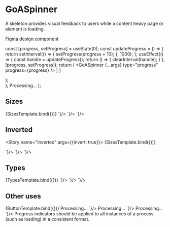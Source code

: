 
<Meta title="Components/Spinner" component={GoASpinner} />

# GoASpinner

A skeleton provides visual feedback to users while a content heavy page or element is loading.

[Figma design component](https://www.figma.com/file/3pb2IK8s2QUqWieH79KdN7/Components---DIO-DS?node-id=3799%3A118526)

  const [progress, setProgress] = useState(0);
  const updateProgress = () => {
    return setInterval(() => {
      setProgress(progress + 10);
    }, 1000);
  };
  useEffect(() => {
    const handle = updateProgress();
    return () => {
      clearInterval(handle);
    }
  }, [progress, setProgress]);
  return (
    <GoASpinner {...args} type="progress" progress={progress} />
  )
}

  <div style={{backgroundColor: args.invert ? 'var(--goa-color-primary)' : '', padding: '2rem', display: 'flex', justifyContent: 'center', gap: '1rem', alignItems: 'center'}}>
    <GoASpinner {...args} size="small" />
    <GoASpinner {...args} size="medium" />
    <GoASpinner {...args} size="large" />
    <GoASpinner {...args} size="xlarge" />
  </div>
);

  <div style={{padding: '2rem', display: 'flex', justifyContent: 'center', gap: '1rem', alignItems: 'center'}}>
    <ProgressSpinner size="large" />
    <GoASpinner size="large" type="infinite" />
  </div>
);

  <GoAButton>
    Processing... <GoASpinner size="small" invert />
  </GoAButton>
);

## Sizes

<Story name="Sizes">
  {SizesTemplate.bind({})}
</Story>

<Tabs>
  <Tab label="Web Component">
    <CodeSnippet lang="html" code={`
      <goa-spinner type="progress" size="small" />
      <goa-spinner type="progress" size="medium" />
      <goa-spinner type="progress" size="large" />
      <goa-spinner type="progress" size="xlarge" />
    `}/>
  </Tab>
  <Tab label="Angular">
    <CodeSnippet lang="html" code={`
      <goa-spinner type="progress" size="small" />
      <goa-spinner type="progress" size="medium" />
      <goa-spinner type="progress" size="large" />
      <goa-spinner type="progress" size="xlarge" />
    `}/>
  </Tab>
  <Tab label="React">
    <CodeSnippet lang="jsx" code={`
      <GoASpinner type="progress" size="small" />
      <GoASpinner type="progress" size="medium" />
      <GoASpinner type="progress" size="large" />
      <GoASpinner type="progress" size="xlarge" />
    `}/>
  </Tab>
</Tabs>

## Inverted

<Story name="Inverted" args={{invert: true}}>
  {SizesTemplate.bind({})}
</Story>

<Tabs>
  <Tab label="Web Component">
    <CodeSnippet lang="html" code={`
      <goa-spinner type="progress" size="small" invert />
      <goa-spinner type="progress" size="medium" invert />
      <goa-spinner type="progress" size="large" invert />
      <goa-spinner type="progress" size="xlarge" invert />
    `}/>
  </Tab>
  <Tab label="Angular">
    <CodeSnippet lang="html" code={`
      <goa-spinner type="progress" size="small" invert />
      <goa-spinner type="progress" size="medium" invert />
      <goa-spinner type="progress" size="large" invert />
      <goa-spinner type="progress" size="xlarge" invert />
    `}/>
  </Tab>
  <Tab label="React">
    <CodeSnippet lang="jsx" code={`
      <GoASpinner type="progress" size="small" invert={true} />
      <GoASpinner type="progress" size="medium" invert={true} />
      <GoASpinner type="progress" size="large" invert={true} />
      <GoASpinner type="progress" size="xlarge" invert={true} />
    `}/>
  </Tab>
</Tabs>

## Types

<Story name="Types">
  {TypesTemplate.bind({})}
</Story>

<Tabs>
  <Tab label="Web Component">
    <CodeSnippet lang="html" code={`
      <goa-spinner id="progress" type="progress" size="large" />
      <goa-spinner type="infinite" size="large" />
    `}/>
    <CodeSnippet lang="js" code={`
      const p = document.querySelector('#progress');
      p.setAttribute('progress', someValue);
    `}/>
  </Tab>
  <Tab label="Angular">
    <CodeSnippet lang="html" code={`
      <goa-spinner type="progress" size="large" [progress]="progress" />
      <goa-spinner type="infinite" size="large" />
    `}/>
  </Tab>
  <Tab label="React">
    <CodeSnippet lang="jsx" code={`
      <GoASpinner type="progress" size="large" progress={progress} />
      <GoASpinner type="infinite" size="large" />
    `}/>
  </Tab>
</Tabs>

## Other uses

<Story name="Button">
  {ButtonTemplate.bind({})}
</Story>

<Tabs>
  <Tab label="Web Component">
    <CodeSnippet lang="html" code={`
      <goa-button>
        Processing... <goa-spinner size="small" invert />
      </goa-button>
    `}/>
  </Tab>
  <Tab label="Angular">
    <CodeSnippet lang="html" code={`
      <goa-button>
        Processing... <goa-spinner size="small" invert />
      </goa-button>
    `}/>
  </Tab>
  <Tab label="React">
    <CodeSnippet lang="jsx" code={`
      <GoAButton>
        Processing... <GoASpinner size="small" invert />
      </GoAButton>
    `}/>
  </Tab>
</Tabs>


<Note type="best-practices">
  Progress indicators should be applied to all instances of a process (such as loading) in a consistent format.
</Note>
